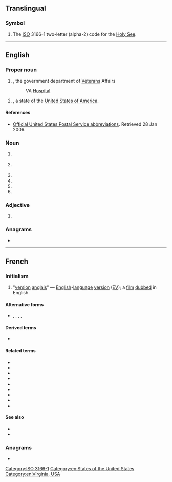 {{also|Appendix:Variations of "va"}}
==Translingual==

===Symbol===
{{mul-symbol}}

# The [[ISO]] 3166-1 two-letter (alpha-2) code for the [[Holy See]].

[[Category:ISO 3166-1]]

----

==English==
{{wikipedia}}

===Proper noun===
{{en-proper noun}}

# {{lb|en|US|government}} {{initialism of|lang=en|[[veteran|Veterans]] [[administration|Administration]]|nodot=1}}, the government department of [[Veteran]]s Affairs
#: VA [[hospital|Hospital]]
# {{abbreviation of|lang=en|[[Virginia]]|nodot=1}}, a state of the [[United States of America]].

====References====
* {{sense|Utah}} [http://www.usps.com/ncsc/lookups/abbreviations.html Official United States Postal Service abbreviations]. Retrieved 28 Jan 2006.

===Noun===
{{en-noun|~}}

# {{lb|en|management}} {{initialism of|[[value]] [[analysis]]}}
# {{lb|en|music}} {{initialism of|[[various]] [[artist]]s}}
# {{initialism of|[[voice artist]]}}
# {{initialism of|[[voice actor]]}}
# {{initialism of|[[voice actress]]}}
# {{initialism of|[[volt-ampere]]}}

===Adjective===
{{head|en|adjective}}

# {{lb|en|UK|education}} {{initialism of|[[voluntary aided school|voluntary aided]]}}

===Anagrams===
* {{anagrams|en|a=av|AV|Av|Av.|av|av.}}

[[Category:en:States of the United States]]
[[Category:en:Virginia, USA]]

----

==French==

===Initialism===
{{rfc-header|Initialism}}
{{head|fr|initialism}}

# {{lb|fr|initialism|film}} "[[version]] [[anglais]]" — [[English]]-[[language]] [[version]] ([[EV]]); a [[film]] [[dubbed]] in English.

====Alternative forms====
* {{l|fr|V.A.}}, {{l|fr|V. A.}}, {{l|fr|va}}, {{l|fr|v.a.}}, {{l|fr|v. a.}}

====Derived terms====
* {{l|fr|VASTF}}

====Related terms====
* {{l|fr|VOSTA}}
* {{l|fr|VOFSTA}}
* {{l|fr|VFSTA}}
* {{l|fr|VOSTF}}
* {{l|fr|VOASTF}}
* {{l|fr|VOA}}
* {{l|fr|VOF}}
* {{l|fr|VF}}
* {{l|fr|VO}}

====See also====
* {{l|fr|STA}}
* {{l|fr|STF}}

===Anagrams===
* {{l|fr|av.}}